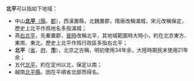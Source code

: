 '''北平'''可以指如下地域：
* 中山[[北平縣_(西漢)|'''北平'''（縣]]、[[北平郡|郡]]），西漢置縣，北魏置郡，隋唐改稱滿城，宋元改稱保定，歷史上北平作爲地名多指滿城；
* 燕[[右北平|右北平]]，先秦置郡，[[晉朝|晉時]]改稱北平，其地域範圍時大時小，約在北京東方、東南、東北，歷史上北平作爲行政區多指右北平；
* '''北平'''（[[北直隶#沿革|省]]、[[北平府|府]]、'''[[北平市|市]]'''），北京之古稱，明初使用34年余，大陸時期民末使用21年余；
* 五代[[北平_(五代)|北平]]，約在定州以北，保定以南；
* 越南[[北平縣|北平縣]]，因在平順省北部而得名。

{{Disambig}}